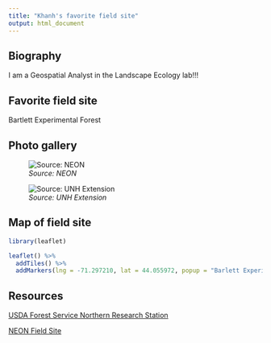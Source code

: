 ---
title: "Khanh's favorite field site"
output: html_document
---

## Biography

I am a Geospatial Analyst in the Landscape Ecology lab!!!

## Favorite field site

Bartlett Experimental Forest

## Photo gallery

![*Source: NEON*](https://www.neonscience.org/sites/default/files/styles/he/public/image-content-images/48788118261_86eeb0f101_o.jpg?h=d1cb525d&itok=fEZ_ELxH)

![*Source: UNH Extension*](https://extension.unh.edu/sites/default/files/styles/max_width_480px/public/media/2024-07/forest-fall-bartlett-experimental-forest_arsenault-3.jpg?itok=inKA8ngY)

## Map of field site

```{r warning=FALSE}
library(leaflet)

leaflet() %>% 
  addTiles() %>%     
  addMarkers(lng = -71.297210, lat = 44.055972, popup = "Barlett Experimental Forest")
```

## Resources

[USDA Forest Service Northern Research Station](https://research.fs.usda.gov/nrs/forestsandranges/locations/bartlett)

[NEON Field Site](https://www.neonscience.org/field-sites/bart)
